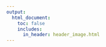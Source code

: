 ```yaml
---
output: 
  html_document:
    toc: false
    includes:
      in_header: header_image.html
---
```




